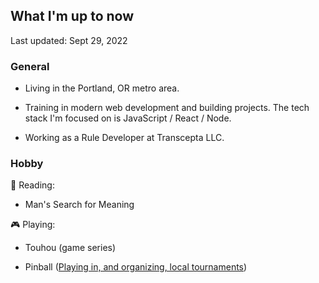 ## What I'm up to now

<span class="text-sm italic">Last updated: Sept 29, 2022</span>

### General

- Living in the Portland, OR metro area.

- Training in modern web development and building projects. The tech stack I'm focused on is JavaScript / React / Node.

- Working as a Rule Developer at Transcepta LLC.

### Hobby

📖 Reading:

- Man's Search for Meaning

🎮 Playing:

- Touhou (game series)

- Pinball ([Playing in, and organizing, local tournaments](https://www.ifpapinball.com/player.php?p=14881))

